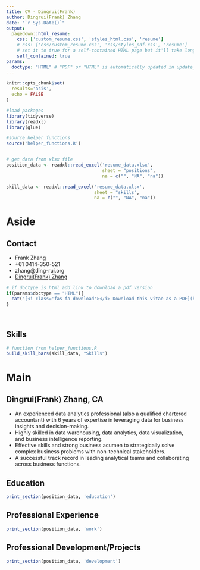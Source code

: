 ```yaml
---
title: CV - Dingrui(Frank)
author: Dingrui(Frank) Zhang
date: "`r Sys.Date()`"
output:
  pagedown::html_resume:
    css: ['custom_resume.css', 'styles_html.css', 'resume']
    # css: ['css/custom_resume.css', 'css/styles_pdf.css', 'resume']
    # set it to true for a self-contained HTML page but it'll take longer to render
    self_contained: true
params:
  doctype: "HTML" # "PDF" or "HTML" is automatically updated in update_resume.R 
---
```


```r
knitr::opts_chunk$set(
  results='asis', 
  echo = FALSE
)

#load packages
library(tidyverse)
library(readxl)
library(glue)

#source helper functions
source('helper_functions.R')


# get data from xlsx file
position_data <- readxl::read_excel('resume_data.xlsx', 
                                    sheet = "positions", 
                                    na = c("", "NA", "na")) 

skill_data <- readxl::read_excel('resume_data.xlsx', 
                                 sheet = "skills",
                                 na = c("", "NA", "na"))                                 
```


Aside
================================================================================


Contact {#contact}
--------------------------------------------------------------------------------


- <i class="fas fa-user"></i> Frank Zhang
- <i class="fa fa-phone"></i> +61 0414-350-521
- <i class="fa fa-envelope"></i> zhang@ding-rui.org
- <i class="fab fa-linkedin-in"></i> [Dingrui(Frank) Zhang](https://www.linkedin.com/in/dingrui-zhang/){target="_blank"}


```r
# if doctype is html add link to download a pdf version
if(params$doctype == "HTML"){
  cat("[<i class='fas fa-download'></i> Download this vitae as a PDF](https://github.com/frankzhangsyd/vitae/raw/master/output/Frank-Zhang-CV.pdf)")
}

```



<br>


Skills {#Skills}
--------------------------------------------------------------------------------

```r

# function from helper_functions.R
build_skill_bars(skill_data, "Skills")

```

<!-- Disclaimer {#disclaimer} -->
<!-- -------------------------------------------------------------------------------- -->

<!-- This resume was created using the **R** language.    -->
<!-- Source code: [**Github repo**](https://github.com/frankzhangsyd/vitae){target="_blank"}. -->

<!-- Last updated on `r Sys.Date()`. -->
<!-- <br> -->
<!-- <br> -->


Main
================================================================================


Dingrui(Frank) Zhang, CA {#title}
--------------------------------------------------------------------------------

* An experienced data analytics professional (also a qualified chartered accountant) with 6 years of expertise in leveraging data for business insights and decision-making.
* Highly skilled in data warehousing, data analytics, data visualization, and business intelligence reporting.
* Effective skills and strong business acumen to strategically solve complex business problems with non-technical stakeholders.
* A successful track record in leading analytical teams and collaborating across business functions.



Education {data-icon=graduation-cap data-concise=true}
--------------------------------------------------------------------------------

```r
print_section(position_data, 'education')
```



Professional Experience {data-icon=suitcase}
--------------------------------------------------------------------------------

```r
print_section(position_data, 'work')
```



<i class="fas fa-rocket"></i> Professional Development/Projects
--------------------------------------------------------------------------------

```r
print_section(position_data, 'development')
```


